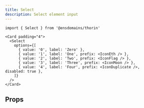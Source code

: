 ```yaml
---
title: Select
description: Select element input
---
```


```tsx
import { Select } from '@ensdomains/thorin'
```

```tsx live=true expand=true minHeight=350px
<Card padding="4">
  <Select
    options={[
      { value: '0', label: 'Zero' },
      { value: '1', label: 'One', prefix: <IconEth /> },
      { value: '2', label: 'Two', prefix: <IconFlag /> },
      { value: '3', label: 'Three', prefix: <IconMoon /> },
      { value: '4', label: 'Four', prefix: <IconDuplicate />, disabled: true },
    ]}
  />
</Card>
```

## Props

<PropsTable sourceLink={sourceLink} types={types} />
